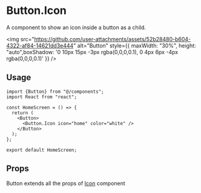 # Button.Icon

A component to show an icon inside a button as a child.

<img
  src="https://github.com/user-attachments/assets/52b28480-b604-4322-af84-14621dd3e444"
  alt="Button"
   style={{ maxWidth: "30%", height: "auto",boxShadow:
      '0 10px 15px -3px rgba(0,0,0,0.1), 0 4px 6px -4px rgba(0,0,0,0.1)' }}
/>

## Usage

```tsx
import {Button} from "@/components";
import React from "react";

const HomeScreen = () => {
  return (
    <Button>
      <Button.Icon icon="home" color="white" />
    </Button>
  );
};

export default HomeScreen;
```

## Props

Button extends all the props of [Icon](/guides/content/editing-an-existing-page#modifying-front-matter) component
